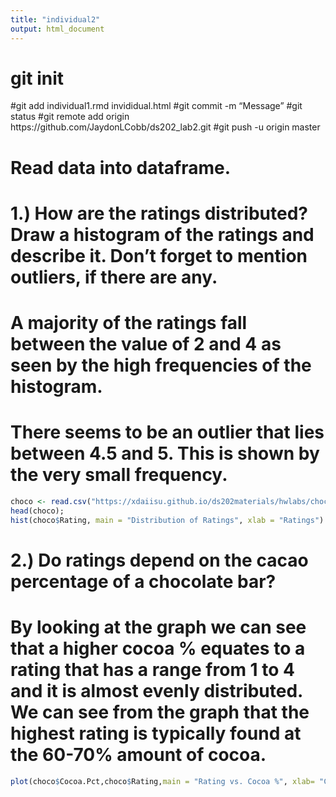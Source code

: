 ```yaml
---
title: "individual2"
output: html_document
---
```


# git init
#git add individual1.rmd invididual.html
#git commit -m "Message"
#git status
#git remote add origin https://github.com/JaydonLCobb/ds202_lab2.git
#git push -u origin master

# Read data into dataframe.

# 1.) How are the ratings distributed? Draw a histogram of the ratings and describe it. Don’t forget to mention outliers, if there are any.

# A majority of the ratings fall between the value of 2 and 4 as seen by the high frequencies of the histogram.
# There seems to be an outlier that lies between 4.5 and 5. This is shown by the very small frequency. 


```r
choco <- read.csv("https://xdaiisu.github.io/ds202materials/hwlabs/choco.csv")
head(choco);
hist(choco$Rating, main = "Distribution of Ratings", xlab = "Ratings")
```


# 2.) Do ratings depend on the cacao percentage of a chocolate bar?

# By looking at the graph we can see that a higher cocoa % equates to a rating that has a range from 1 to 4 and it is almost evenly distributed. We can see from the graph that the highest rating is typically found at the 60-70% amount of cocoa.
```r
plot(choco$Cocoa.Pct,choco$Rating,main = "Rating vs. Cocoa %", xlab= "Cocoa %", ylab = "Rating")

```

